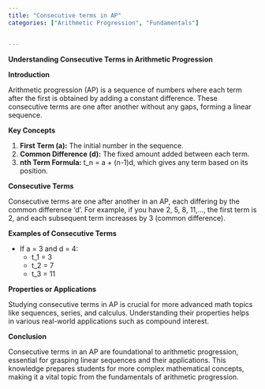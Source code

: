 ```yaml
---
title: "Consecutive terms in AP"
categories: ["Arithmetic Progression", "Fundamentals"]


---
```




**Understanding Consecutive Terms in Arithmetic Progression**

**Introduction**

Arithmetic progression (AP) is a sequence of numbers where each term after the first is obtained by adding a constant difference. These consecutive terms are one after another without any gaps, forming a linear sequence.

**Key Concepts**

1. **First Term (a):** The initial number in the sequence.
2. **Common Difference (d):** The fixed amount added between each term.
3. **nth Term Formula:** t_n = a + (n-1)d, which gives any term based on its position.

**Consecutive Terms**

Consecutive terms are one after another in an AP, each differing by the common difference 'd'. For example, if you have 2, 5, 8, 11,..., the first term is 2, and each subsequent term increases by 3 (common difference).

**Examples of Consecutive Terms**

- If a = 3 and d = 4:
  - t_1 = 3
  - t_2 = 7
  - t_3 = 11

**Properties or Applications**

Studying consecutive terms in AP is crucial for more advanced math topics like sequences, series, and calculus. Understanding their properties helps in various real-world applications such as compound interest.

**Conclusion**

Consecutive terms in an AP are foundational to arithmetic progression, essential for grasping linear sequences and their applications. This knowledge prepares students for more complex mathematical concepts, making it a vital topic from the fundamentals of arithmetic progression.
